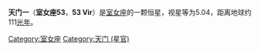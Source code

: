 {{Starbox begin
| name = 天门一
}}
{{Starbox observe
| epoch = [[J2000.0|J2000.0]]
| constell = [[室女座|室女座]]
| 星官 = [[:Category:天门_(星官)|天门]] （[[角宿|角宿]]）
| ra = {{RA| +13| 12| 3.48}}
| dec = {{DEC| 16| 11| 52.45}}
| appmag_v = 5.042
}}
{{Starbox character
| class =  F5.5V
| b-v =  +0.471
| u-b =  +0.040
| variable = 
}}
{{Starbox astrometry
| radial_v =  -14.1
| prop_mo_ra = 97.32
| prop_mo_dec = -287.65
| parallax = 29.49
| p_error = 0.29
| absmag_v = 2.39
}}
{{Starbox catalog
| names = HD 114642，HIP 64407，HR 4981，[[SAO星表|SAO]] 157788
}}
{{Starbox reference |Simbad=53+Vir }}
{{Starbox end}}

'''天门一'''（'''室女座53'''，'''53 Vir'''）是[[室女座|室女座]]的一颗恒星，视星等为5.04，距离地球约111[[光年|光年]]。

{{星官|天门|2|11}}

[[Category:室女座|Category:室女座]]
[[Category:天门_(星官)|Category:天门 (星官)]]